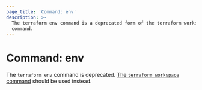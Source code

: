 ```yaml
---
page_title: 'Command: env'
description: >-
  The terraform env command is a deprecated form of the terraform workspace
  command.
---
```


# Command: env

The `terraform env` command is deprecated.
[The `terraform workspace` command](/terraform/cli/commands/workspace)
should be used instead.

